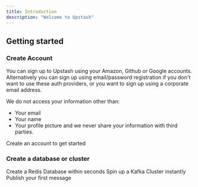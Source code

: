 ```yaml
---
title: Introduction
description: "Welcome to Upstash"
---
```


## Getting started

### Create Account

You can sign up to Upstash using your Amazon, Github or Google accounts.
Alternatively you can sign up using email/password registration if you don't
want to use these auth providers, or you want to sign up using a corporate email
address.

<Info>
We do not access your information other than:

- Your email
- Your name
- Your profile picture and we never share your information with third parties.
</Info>

<CardGroup cols={2}>
  <Card title="Sign Up" icon="user-plus" href="https://console.upstash.com">
    Create an account to get started
  </Card>
</CardGroup>

### Create a database or cluster

<CardGroup cols={1}>
  <Card title="Serverless Redis" href="/redis/overall/getstarted">
    Create a Redis Database within seconds
  </Card>
  <Card title="Serverless Kafka" href="/kafka/overall/getstarted">
    Spin up a Kafka Cluster instantly
  </Card>
  <Card title="QStash" href="/qstash/overall/getstarted">
    Publish your first message
  </Card>
</CardGroup>
